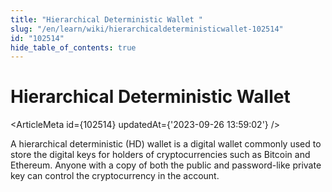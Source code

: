 ```yaml
---
title: "Hierarchical Deterministic Wallet "
slug: "/en/learn/wiki/hierarchicaldeterministicwallet-102514"
id: "102514"
hide_table_of_contents: true
---
```



# Hierarchical Deterministic Wallet 

<ArticleMeta id={102514} updatedAt={'2023-09-26 13:59:02'} />
<div className='border-solid border-b border-t-0 my-4 border-[var(--ifm-color-gray-300)]' />

A hierarchical deterministic (HD) wallet is a digital wallet commonly used to store the digital keys for holders of cryptocurrencies such as Bitcoin and Ethereum. Anyone with a copy of both the public and password-like private key can control the cryptocurrency in the account.
